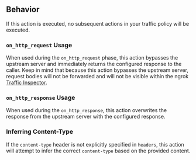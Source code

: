 ## Behavior

If this action is executed, no subsequent actions in your traffic policy will
be executed.

### `on_http_request` Usage

When used during the `on_http_request` phase, this action bypasses the upstream server and immediately returns the configured response to the caller. 
Keep in mind that because this action bypasses the upstream server, request bodies will not be forwarded and will not be visible within the ngrok [Traffic Inspector](/obs/traffic-inspection/).

### `on_http_response` Usage

When used during the `on_http_response`, this action overwrites the response from the
upstream server with the configured response.

### Inferring Content-Type

If the `content-type` header is not explicitly specified in `headers`, this
action will attempt to infer the correct `content-type` based on the provided
content.
